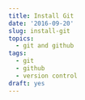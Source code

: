 ```yaml
---
title: Install Git
date: '2016-09-20'
slug: install-git
topics:
  - git and github
tags:
  - git
  - github
  - version control
draft: yes
---
```


